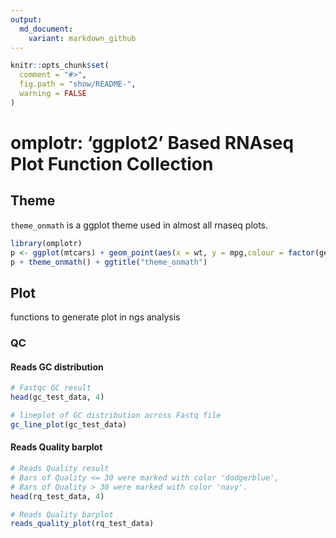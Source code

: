 ```yaml
---
output:
  md_document:
    variant: markdown_github
---
```


<!-- README.md is generated from README.Rmd. Please edit that file -->

```r
knitr::opts_chunk$set(
  comment = "#>",
  fig.path = "show/README-",
  warning = FALSE
)
```


# omplotr: 'ggplot2' Based RNAseq Plot Function Collection

## Theme

`theme_onmath` is a ggplot theme used in almost all rnaseq plots.


```r
library(omplotr)
p <- ggplot(mtcars) + geom_point(aes(x = wt, y = mpg,colour = factor(gear)))
p + theme_onmath() + ggtitle("theme_onmath")
```

## Plot

functions to generate plot in ngs analysis

### QC

#### Reads GC distribution

```r
# Fastqc GC result
head(gc_test_data, 4)

# lineplot of GC distribution across Fastq file
gc_line_plot(gc_test_data)
```

#### Reads Quality barplot

```r
# Reads Quality result
# Bars of Quality <= 30 were marked with color 'dodgerblue', 
# Bars of Quality > 30 were marked with color 'navy'.
head(rq_test_data, 4)

# Reads Quality barplot
reads_quality_plot(rq_test_data)
```
